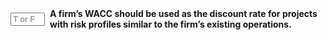 ::: {.question-block}

<form onsubmit="event.preventDefault(); checkAnswerBox('module4_tf_q97','T')" style="display: flex; align-items: center; gap: 8px;">
<input type="text" id="module4_tf_q97" name="module4_tf_q97" maxlength="1" placeholder="T or F" style="width: 55px;" data-correct-answer="T" /> 
<label for="module4_tf_q97"><strong>A firm’s WACC should be used as the discount rate for projects with risk profiles similar to the firm’s existing operations.</strong></label>
</form>

<div id="feedback-module4_tf_q97" class="feedback" data-status="" style="display:none;">
The sentence is TRUE. WACC is appropriate when project risk aligns with the firm’s average risk.
</div>

:::